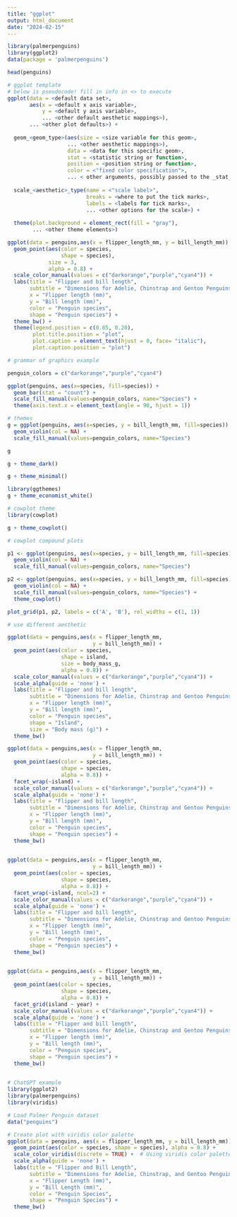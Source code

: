 ```yaml
---
title: "ggplot"
output: html_document
date: "2024-02-15"
---
```


```r
library(palmerpenguins)
library(ggplot2)
data(package = 'palmerpenguins')
```


```r
head(penguins)

```

```r
# ggplot template
# below is pseudocode! fill in info in <> to execute
ggplot(data = <default data set>,
       aes(x = <default x axis variable>,
           y = <default y axis variable>,
           ... <other default aesthetic mappings>),
       ... <other plot defaults>) +
  
  geom_<geom_type>(aes(size = <size variable for this geom>,
                   ... <other aesthetic mappings>),
                   data = <data for this specific geom>,
                   stat = <statistic string or function>,
                   position = <position string or function>,
                   color = <"fixed color specification">,
                   ... < other arguments, possibly passed to the _stat_ function) +
  
  scale_<aesthetic>_type(name = <"scale label>",
                         breaks = <where to put the tick marks>,
                         labels = <labels for tick marks>,
                         ... <other options for the scale>) +
  
  theme(plot.background = element_rect(fill = "gray"),
        ... <other theme elements>)

```

```r
ggplot(data = penguins,aes(x = flipper_length_mm, y = bill_length_mm)) +
  geom_point(aes(color = species, 
                 shape = species),
             size = 3,
             alpha = 0.8) +
  scale_color_manual(values = c("darkorange","purple","cyan4")) +
  labs(title = "Flipper and bill length",
       subtitle = "Dimensions for Adelie, Chinstrap and Gentoo Penguins at Palmer Station LTER",
       x = "Flipper length (mm)",
       y = "Bill length (mm)",
       color = "Penguin species",
       shape = "Penguin species") +
  theme_bw() + 
  theme(legend.position = c(0.85, 0.20),
        plot.title.position = "plot",
        plot.caption = element_text(hjust = 0, face= "italic"),
        plot.caption.position = "plot")
```


```r
# grammar of graphics example

penguin_colors = c("darkorange","purple","cyan4")

ggplot(penguins, aes(x=species, fill=species)) +
  geom_bar(stat = "count") +
  scale_fill_manual(values=penguin_colors, name="Species") +
  theme(axis.text.x = element_text(angle = 90, hjust = 1))
```

```r
# themes
g = ggplot(penguins, aes(x=species, y = bill_length_mm, fill=species)) +
  geom_violin(col = NA) +
  scale_fill_manual(values=penguin_colors, name="Species")

g

```

```r
g + theme_dark()
```

```r
g + theme_minimal()
```

```r
library(ggthemes)
g + theme_economist_white()
```
```r
# cowplot theme
library(cowplot)

g + theme_cowplot()
```
```r
# cowplot compound plots

p1 <- ggplot(penguins, aes(x=species, y = bill_length_mm, fill=species)) +
  geom_violin(col = NA) +
  scale_fill_manual(values=penguin_colors, name="Species")

p2 <- ggplot(penguins, aes(x=species, y = bill_length_mm, fill=species)) +
  geom_violin(col = NA) +
  scale_fill_manual(values=penguin_colors, name="Species") +
  theme_cowplot()

plot_grid(p1, p2, labels = c('A', 'B'), rel_widths = c(1, 1))

```

```r
# use different aesthetic

ggplot(data = penguins,aes(x = flipper_length_mm, 
                           y = bill_length_mm)) +
  geom_point(aes(color = species, 
                 shape = island,
                 size = body_mass_g,
                 alpha = 0.8)) +
  scale_color_manual(values = c("darkorange","purple","cyan4")) +
  scale_alpha(guide = 'none') +
  labs(title = "Flipper and bill length",
       subtitle = "Dimensions for Adelie, Chinstrap and Gentoo Penguins at Palmer Station LTER",
       x = "Flipper length (mm)",
       y = "Bill length (mm)",
       color = "Penguin species",
       shape = "Island",
       size = "Body mass (g)") +
  theme_bw()
```
```r
ggplot(data = penguins,aes(x = flipper_length_mm, 
                           y = bill_length_mm)) +
  geom_point(aes(color = species, 
                 shape = species,
                 alpha = 0.8)) +
  facet_wrap(~island) +
  scale_color_manual(values = c("darkorange","purple","cyan4")) +
  scale_alpha(guide = 'none') +
  labs(title = "Flipper and bill length",
       subtitle = "Dimensions for Adelie, Chinstrap and Gentoo Penguins at Palmer Station LTER",
       x = "Flipper length (mm)",
       y = "Bill length (mm)",
       color = "Penguin species",
       shape = "Penguin species") +
  theme_bw()
  
```

```r
ggplot(data = penguins,aes(x = flipper_length_mm, 
                           y = bill_length_mm)) +
  geom_point(aes(color = species, 
                 shape = species,
                 alpha = 0.8)) +
  facet_wrap(~island, ncol=2) +
  scale_color_manual(values = c("darkorange","purple","cyan4")) +
  scale_alpha(guide = 'none') +
  labs(title = "Flipper and bill length",
       subtitle = "Dimensions for Adelie, Chinstrap and Gentoo Penguins at Palmer Station LTER",
       x = "Flipper length (mm)",
       y = "Bill length (mm)",
       color = "Penguin species",
       shape = "Penguin species") +
  theme_bw()
  
```



```r
ggplot(data = penguins,aes(x = flipper_length_mm, 
                           y = bill_length_mm)) +
  geom_point(aes(color = species, 
                 shape = species,
                 alpha = 0.8)) +
  facet_grid(island ~ year) +
  scale_color_manual(values = c("darkorange","purple","cyan4")) +
  scale_alpha(guide = 'none') +
  labs(title = "Flipper and bill length",
       subtitle = "Dimensions for Adelie, Chinstrap and Gentoo Penguins at Palmer Station LTER",
       x = "Flipper length (mm)",
       y = "Bill length (mm)",
       color = "Penguin species",
       shape = "Penguin species") +
  theme_bw()
  
```
```r
# ChatGPT example
library(ggplot2)
library(palmerpenguins)
library(viridis)

# Load Palmer Penguin dataset
data("penguins")

# Create plot with viridis color palette
ggplot(data = penguins, aes(x = flipper_length_mm, y = bill_length_mm)) +
  geom_point(aes(color = species, shape = species), alpha = 0.8) +
  scale_color_viridis(discrete = TRUE) +  # Using viridis color palette
  scale_alpha(guide = 'none') +
  labs(title = "Flipper and Bill Length",
       subtitle = "Dimensions for Adelie, Chinstrap, and Gentoo Penguins at Palmer Station LTER",
       x = "Flipper Length (mm)",
       y = "Bill Length (mm)",
       color = "Penguin Species",
       shape = "Penguin Species") +
  theme_bw()
```

